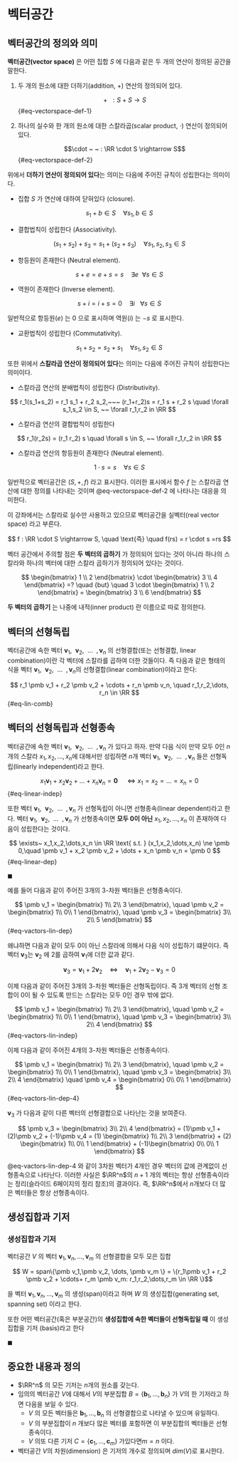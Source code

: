 # 벡터공간 {#sec-vectorspace}


## 벡터공간의 정의와 의미 


**벡터공간(vector space)** 은 어떤 집합 $S$ 에 다음과 같은 두 개의 연산이 정의된 공간을 말한다.


1. 두 개의 원소에 대한 더하기(addition, $+$) 연산의 정의되어 있다.

    $$+ ~ ~ : S + S \rightarrow  S$$ {#eq-vectorspace-def-1}
    
2. 하나의 실수와  한 개의 원소에 대한 스칼라곱(scalar product, $\cdot$) 연산이 정의되어 있다.

    $$\cdot ~ ~ : \RR \cdot S \rightarrow  S$$ {#eq-vectorspace-def-2}


위에서 **더하기 연산이 정의되어 있다**는 의미는 다음에 주어진 규칙이 성립한다는 의미이다.

- 집합 $S$ 가 연산에 대하여 닫혀있다 (closure).

$$  s_1 + b \in S \quad \forall s_1,b \in S $$

- 결합법칙이 성립한다 (Associativity).

$$  (s_1 + s_2) + s_3 = s_1 + (s_2 +s_3)  \quad \forall s_1,s_2,s_3 \in S $$

- 항등원이 존재한다 (Neutral element).

$$  s + e = e + s = s \quad \exists e ~~\forall s \in S $$

- 역원이 존재한다 (Inverse element).

$$ s + i = i  + s = 0 \quad \exists i ~~\ \forall s \in S $$


일반적으로 항등원($e$) 는 $0$ 으로 표시하며 역원($i$) 는 $-s$ 로 표시한다. 

- 교환법칙이 성립한다 (Commutativity).

$$  s_1 + s_2 = s_2 + s_1  \quad \forall s_1,s_2 \in S $$

또한 위에서 **스칼라곱 연산이 정의되어 있다**는 의미는 다음에 주어진 규칙이 성립한다는 의미이다.


- 스칼라곱 연산의 분배법칙이 성립한다 (Distributivity).


$$  r_1(s_1+s_2) = r_1 s_1 + r_2 s_2,~~~ (r_1+r_2)s = r_1 s + r_2 s  \quad \forall s_1,s_2 \in S, ~~ \forall r_1,r_2 in \RR $$

- 스칼라곱 연산의 결합법칙이 성립한다

$$  r_1(r_2s) = (r_1 r_2) s  \quad \forall s \in S, ~~ \forall r_1,r_2 in \RR $$

- 스칼라곱 연산의 항등원이 존재한다 (Neutral element).

$$  1 \cdot s  = s \quad \forall s \in S $$

일반적으로 벡터공간은 $(S,+,f)$ 라고 표시한다. 이러한 표시에서 함수 $f$ 는 스칼라곱 연산에 대한 정의를 나타내는 것이며 @eq-vectorspace-def-2 에 나타나는 대응을 의미한다.


이 강좌에서는 스칼라로 실수만 사용하고 있으므로 벡터공간을 실벡터(real vector space) 라고 부른다. 

$$ f : \RR \cdot S \rightarrow  S, \quad \text{즉} \quad f(rs) = r \cdot s =rs $$ 

::: {.callout-caution}

벡터 공간에서 주의할 점은 **두 벡터의 곱하기** 가 정의되어 있다는 것이 아니라 하나의 스칼라와 하나의 벡터에 대한 스칼라 곱하기가 정의되어 있다는 것이다.

$$
\begin{bmatrix}
1 \\
2 
\end{bmatrix}
\cdot
\begin{bmatrix}
3 \\
4 
\end{bmatrix}
=?
\quad {but} \quad
3 \cdot
\begin{bmatrix}
1 \\
2 
\end{bmatrix}
= 
\begin{bmatrix}
3 \\
6
\end{bmatrix}
$$

**두 벡터의 곱하기** 는 나중에 내적(inner product) 란 이름으로 따로 정의한다.

:::


## 벡터의 선형독립

벡터공간에 속한 벡터 $\pmb v_1, ~~ \pmb v_2, ~~\dots ~~, \pmb v_n$ 의  선형결합(또는 선형결합, linear combination)이란 각 벡터에 스칼라를 곱하여 더한 것들이다. 즉 다음과 같은 형태의 식을 벡터 $\pmb v_1, ~~ \pmb v_2, ~~\dots ~~, \pmb v_n$의 선형결합(linear combination)이라고 한다:

$$ r_1 \pmb v_1 + r_2 \pmb v_2 + \cdots + r_n \pmb v_n, \quad r_1,r_2,\dots, r_n \in \RR $$ {#eq-lin-comb}


::: {#def-linear-indep}

## 벡터의 선형독립과 선형종속

벡터공간에 속한 벡터 $\pmb v_1, ~~ \pmb v_2, ~~\dots ~~, \pmb v_n$ 가 있다고 하자. 만약 다음 식이  만약 모두 $0$인  $n$개의 스칼라 $x_1,x_2,\dots,x_n$에 대해서만 성립하면 $n$개 벡터 $\pmb v_1, ~~ \pmb v_2, ~~\dots ~~, \pmb v_n$ 들은 선형독립(linearly independent)라고 한다.

$$
x_1 \pmb v_1 + x_2 \pmb v_2 + \dots + x_n \pmb v_n = \pmb 0 \quad \Longleftrightarrow
x_1 = x_2 = \dots = x_n =0
$$ {#eq-linear-indep}

또한 벡터 $\pmb v_1, ~~ \pmb v_2, ~~\dots ~~, \pmb v_n$ 가 선형독립이 아니면 선형종속(linear dependent)라고 한다. 벡터 $\pmb v_1, ~~ \pmb v_2, ~~\dots ~~, \pmb v_n$ 가 선형종속이면 **모두 0이 아닌**  $x_1,x_2,\dots,x_n$ 이 존재하여 다음이 성립한다는 것이다.

$$
\exists~ x_1,x_2,\dots,x_n \in \RR \text{ s.t. } (x_1,x_2,\dots,x_n) \ne \pmb 0,\quad  \pmb v_1 + x_2 \pmb v_2 + \dots + x_n \pmb v_n = \pmb 0 
$$ {#eq-linear-dep}

$\blacksquare$

:::



예를 들어 다음과 같이 주어진 3개의 3-차원 벡터들은 선형종속이다.

$$
\pmb v_1 =
\begin{bmatrix}
1\\
2\\
3
\end{bmatrix},
\quad
\pmb v_2 =
\begin{bmatrix}
1\\
0\\
1
\end{bmatrix},
\quad
\pmb v_3 =
\begin{bmatrix}
3\\
2\\
5
\end{bmatrix}
$$ {#eq-vactors-lin-dep}


왜냐하면 다음과 같이 모두 0이 아닌 스칼라에 의해서 다음 식이 성립하기 떄문이다. 즉
벡터 $\pmb v_3$는 $\pmb v_2$ 에 2를 곱하여 $\pmb v_1$에 더한 값과 같다.


$$ 
\pmb v_3 = \pmb v_1 + 2 \pmb v_2 \quad \Longleftrightarrow \quad    \pmb v_1 + 2 \pmb v_2 -\pmb v_3 = 0 
$$

이제 다음과 같이 주어진 3개의 3-차원 벡터들은 선형독립이다. 즉 3개 벡터의 선형 조합이 0이 될 수 있도록 만드는 스칼라는 모두 0인 경우 밖에 없다.

$$
\pmb v_1 =
\begin{bmatrix}
1\\
2\\
3
\end{bmatrix},
\quad
\pmb v_2 =
\begin{bmatrix}
1\\
0\\
1
\end{bmatrix},
\quad
\pmb v_3 =
\begin{bmatrix}
3\\
2\\
4
\end{bmatrix}
$$ {#eq-vactors-lin-indep}


이제 다음과 같이 주어진 4개의 3-차원 벡터들은 선형종속이다. 

$$
\pmb v_1 =
\begin{bmatrix}
1\\
2\\
3
\end{bmatrix},
\quad
\pmb v_2 =
\begin{bmatrix}
1\\
0\\
1
\end{bmatrix},
\quad
\pmb v_3 =
\begin{bmatrix}
3\\
2\\
4
\end{bmatrix}
\quad
\pmb v_4 =
\begin{bmatrix}
0\\
0\\
1
\end{bmatrix}
$$ {#eq-vactors-lin-dep-4}

$\pmb v_3$ 가 다음과 같이 다른 벡터의 선형결합으로 나타난는 것을 보여준다.

$$ \pmb v_3 = \begin{bmatrix}
3\\
2\\
4
\end{bmatrix}
= (1)\pmb v_1 +  (2)\pmb v_2 +  (-1)\pmb v_4 
= (1)
\begin{bmatrix}
1\\
2\\
3
\end{bmatrix}
+
(2)
\begin{bmatrix}
1\\
0\\
1
\end{bmatrix}
+
(-1)\begin{bmatrix}
0\\
0\\
1
\end{bmatrix}
$$

@eq-vactors-lin-dep-4 와 같이 3차원 벡터가 4개인 경우 벡터의 값에 관계없이 선형종속으로 나타난다.
이러한 사실은 $\RR^n$의 $n+1$ 개의 벡터는 항상 선형종속이라는 정리(슬라이드 6페이지의 정리 참조)의 결과이다. 즉, $\RR^n$에서 $n$개보다 더 많은 벡터들은 항상 선형종속이다.


## 생성집합과 기저


::: {#def-generating-set}

### 생성집합과 기저

벡터공간 $V$ 의 벡터 $\pmb v_1,\pmb v_n, \dots, \pmb v_m$ 의 선형결합을 모두 모은 집합

$$ W = span\{\pmb v_1,\pmb v_2, \dots, \pmb v_m \} = \{r_1\pmb v_1 + r_2 \pmb v_2 + \cdots+ r_m \pmb v_m:
r_1,r_2,\dots,r_m \in \RR \}$$

을 벡터 $\pmb v_1,\pmb v_n, \dots, \pmb v_m$ 의 생성(span)이라고 하며 $W$ 의 생성집합(generating set, spanning set) 이라고 한다.

또한 어떤 벡터공간(혹은 부분공간)의 **생성집합에 속한 벡터들이 선형독립일 때** 이 생성집합을 기저 (basis)라고 한다

$\blacksquare$

:::




## 중요한 내용과 정의

- $\RR^n$ 의 모든 기저는 $n$개의 원소를 갖는다.
- 임의의 벡터공간 $V$에 대해서 $V$의 부분집합 $B = \{\pmb b_1,\dots,\pmb b_n\}$ 가 $V$의 한 기저라고 하면 다음을 보일 수 있다.
  + $V$ 의 모든 벡터들은 $\pmb b_1,\dots,\pmb b_n$ 의 선형결합으로 나타낼 수 있으며 유일하다.
  + $V$ 의 부분집합이 $n$ 개보다 많은 벡터를 포함하면 이 부분집합의 벡터들은 선형종속이다.
  + $V$ 의또 다른 기저 $C=\{\pmb c_1,\dots,\pmb c_m \}$ 가있다면$m=n$ 이다.

- 벡터공간 $V$의 차원(dimension) 은 기저의 개수로 정의되며 $dim(V)$로 표시한다.



